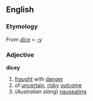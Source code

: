 ==English==
===Etymology===
From ''[[dice]]'' = ''[[-y]]''

===Adjective===
'''dicey'''
# [[fraught]] with [[danger]]
# of [[uncertain]], [[risky]] [[outcome]]
# (''Australian slang'') [[nauseating]]